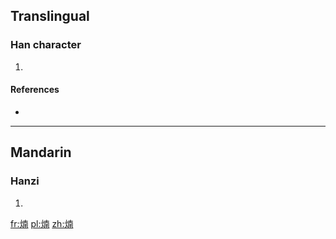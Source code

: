 ==Translingual==

===Han character===
{{Han char|rn=86|rad=火|as=09|sn=13|four=|canj=火十月十 (FJBJ)}}

# {{defn|Han|sort=火09}}

====References====
* {{Han ref|kx=0678.161|hdz=32215.051|uh=7175|ud=29045}}

----

==Mandarin==

===Hanzi===
{{cmn-hanzi|pin=[[shàn]] ([[shan4]]), [[xiā]] ([[xia1]])|wg=shan<sup>4</sup>, hsia<sup>1</sup>}}

# {{defn|lang=cmn|sort=火09}}

[[fr:煵]]
[[pl:煵]]
[[zh:煵]]